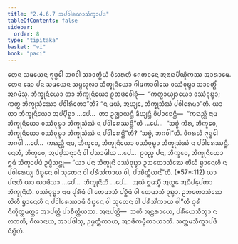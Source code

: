 ```yaml
---
title: "2.4.6.7 ᩋᨸᩅᩤᩁᨱᩣᩈᩥᨠ᩠ᨡᩣᨸᨴ"
tableOfContents: false
sidebar:
  order: 8
type: "tipitaka"
basket: "vi"
book: "paci"
---
```



<DynamicBreadcrumb />

<Division number="1050" book="paci">

<Paragraph number="3152" book="paci">
ᨲᩮᨶ ᩈᨾᨿᩮᨶ ᨻᩩᨴ᩠ᨵᩮᩤ ᨽᨣᩅᩤ ᩈᩣᩅᨲ᩠ᨳᩥᨿᩴ ᩅᩥᩉᩁᨲᩥ ᨩᩮᨲᩅᨶᩮ ᩋᨶᩣᨳᨸᩥᨱ᩠ᨯᩥᨠᩔ ᩋᩣᩁᩣᨾᩮ. ᨲᩮᨶ ᨡᩮᩣ ᨸᨶ ᩈᨾᨿᩮᨶ ᩈᨾ᩠ᨻᩉᩩᩃᩣ ᨽᩥᨠ᩠ᨡᩩᨶᩥᨿᩮᩣ ᨣᩤᨾᨠᩣᩅᩤᩈᩮ ᩅᩔᩴᩅᩩᨭ᩠ᨮᩣ ᩈᩣᩅᨲ᩠ᨳᩥᩴ ᩋᨣᨾᩴᩈᩩ. ᨽᩥᨠ᩠ᨡᩩᨶᩥᨿᩮᩣ ᨲᩣ ᨽᩥᨠ᩠ᨡᩩᨶᩥᨿᩮᩣ ᩑᨲᨴᩅᩮᩤᨧᩩᩴ—  “ᨠᨲ᩠ᨳᩣᨿ᩠ᨿᩣᨿᩮᩣ ᩅᩔᩴᩅᩩᨭ᩠ᨮᩣ; ᨠᨲ᩠ᨳ ᨽᩥᨠ᩠ᨡᩩᩈᩴᨥᩮᩣ ᨸᩅᩤᩁᩥᨲᩮᩣ”ᨲᩥ? “ᨶ ᨾᨿᩴ, ᩋᨿ᩠ᨿᩮ, ᨽᩥᨠ᩠ᨡᩩᩈᩴᨥᩴ ᨸᩅᩤᩁᩮᨾᩣ”ᨲᩥ.
</Paragraph>

<Paragraph number="3153" book="paci">
ᨿᩣ ᨲᩣ ᨽᩥᨠ᩠ᨡᩩᨶᩥᨿᩮᩣ ᩋᨸ᩠ᨸᩥᨧ᩠ᨨᩣ …ᨸᩮ…  ᨲᩣ ᩏᨩ᩠ᨫᩣᨿᨶ᩠ᨲᩥ ᨡᩥᨿ᩠ᨿᨶ᩠ᨲᩥ ᩅᩥᨸᩣᨧᩮᨶ᩠ᨲᩥ—  “ᨠᨳᨬ᩠ᩉᩥ ᨶᩣᨾ ᨽᩥᨠ᩠ᨡᩩᨶᩥᨿᩮᩣ ᩅᩔᩴᩅᩩᨭ᩠ᨮᩣ ᨽᩥᨠ᩠ᨡᩩᩈᩴᨥᩴ ᨶ ᨸᩅᩤᩁᩮᩔᨶ᩠ᨲᩦ”ᨲᩥ …ᨸᩮ…  “ᩈᨧ᩠ᨧᩴ ᨠᩥᩁ, ᨽᩥᨠ᩠ᨡᩅᩮ, ᨽᩥᨠ᩠ᨡᩩᨶᩥᨿᩮᩣ ᩅᩔᩴᩅᩩᨭ᩠ᨮᩣ ᨽᩥᨠ᩠ᨡᩩᩈᩴᨥᩴ ᨶ ᨸᩅᩤᩁᩮᨶ᩠ᨲᩦ”ᨲᩥ? “ᩈᨧ᩠ᨧᩴ, ᨽᨣᩅᩤ”ᨲᩥ. ᩅᩥᨣᩁᩉᩥ ᨻᩩᨴ᩠ᨵᩮᩤ ᨽᨣᩅᩤ …ᨸᩮ…  ᨠᨳᨬ᩠ᩉᩥ ᨶᩣᨾ, ᨽᩥᨠ᩠ᨡᩅᩮ, ᨽᩥᨠ᩠ᨡᩩᨶᩥᨿᩮᩣ ᩅᩔᩴᩅᩩᨭ᩠ᨮᩣ ᨽᩥᨠ᩠ᨡᩩᩈᩴᨥᩴ ᨶ ᨸᩅᩤᩁᩮᩔᨶ᩠ᨲᩥ. ᨶᩮᨲᩴ, ᨽᩥᨠ᩠ᨡᩅᩮ, ᩋᨸ᩠ᨸᩈᨶ᩠ᨶᩣᨶᩴ ᩅᩤ ᨸᩈᩣᨴᩤᨿ …ᨸᩮ…  ᩑᩅᨬ᩠ᨧ ᨸᨶ, ᨽᩥᨠ᩠ᨡᩅᩮ, ᨽᩥᨠ᩠ᨡᩩᨶᩥᨿᩮᩣ ᩍᨾᩴ ᩈᩥᨠ᩠ᨡᩣᨸᨴᩴ ᩏᨴ᩠ᨴᩥᩈᨶ᩠ᨲᩩ—
</Paragraph>

</Division>
<Division number="1051" book="paci">

<Paragraph number="3154" book="paci">
<Emphasis>“ᨿᩣ ᨸᨶ ᨽᩥᨠ᩠ᨡᩩᨶᩦ ᩅᩔᩴᩅᩩᨭ᩠ᨮᩣ ᩏᨽᨲᩮᩣᩈᩴᨥᩮ ᨲᩦᩉᩥ ᨮᩣᨶᩮᩉᩥ ᨶ ᨸᩅᩤᩁᩮᨿ᩠ᨿ ᨴᩥᨭ᩠ᨮᩮᨶ ᩅᩤ ᩈᩩᨲᩮᨶ ᩅᩤ ᨸᩁᩥᩈᩘᨠᩣᨿ ᩅᩤ, ᨸᩣᨧᩥᨲ᩠ᨲᩥᨿᨶ᩺”</Emphasis>ᨲᩥ. (*57*:<Emphasis>112</Emphasis>)
</Paragraph>

</Division>
<Division number="1052" book="paci">

<Paragraph number="3155" book="paci">
<Emphasis>ᨿᩣ ᨸᨶᩣ</Emphasis>ᨲᩥ ᨿᩣ ᨿᩣᨴᩥᩈᩣ …ᨸᩮ…  <Emphasis>ᨽᩥᨠ᩠ᨡᩩᨶᩦ</Emphasis>ᨲᩥ …ᨸᩮ…  ᩋᨿᩴ ᩍᨾᩈ᩠ᨾᩥᩴ ᩋᨲ᩠ᨳᩮ ᩋᨵᩥᨸ᩠ᨸᩮᨲᩣ ᨽᩥᨠ᩠ᨡᩩᨶᩦᨲᩥ.
</Paragraph>

<Paragraph number="3156" book="paci">
<Emphasis>ᩅᩔᩴᩅᩩᨭ᩠ᨮᩣ</Emphasis> ᨶᩣᨾ ᨸᩩᩁᩥᨾᩴ ᩅᩤ ᨲᩮᨾᩣᩈᩴ ᨸᨧ᩠ᨨᩥᨾᩴ ᩅᩤ ᨲᩮᨾᩣᩈᩴ ᩅᩩᨭ᩠ᨮᩣ. ᩏᨽᨲᩮᩣᩈᩴᨥᩮ ᨲᩦᩉᩥ ᨮᩣᨶᩮᩉᩥ ᨶ ᨸᩅᩤᩁᩮᩔᩣᨾᩥ ᨴᩥᨭ᩠ᨮᩮᨶ ᩅᩤ ᩈᩩᨲᩮᨶ ᩅᩤ ᨸᩁᩥᩈᩘᨠᩣᨿ ᩅᩤ”ᨲᩥ ᨵᩩᩁᩴ ᨶᩥᨠ᩠ᨡᩥᨲ᩠ᨲᨾᨲ᩠ᨲᩮ ᩋᩣᨸᨲ᩠ᨲᩥ ᨸᩣᨧᩥᨲ᩠ᨲᩥᨿᩔ.
</Paragraph>

</Division>
<Division number="1053" book="paci">

<Paragraph number="3157" book="paci">
ᩋᨶᩣᨸᨲ᩠ᨲᩥ—  ᩈᨲᩥ ᩋᨶ᩠ᨲᩁᩣᨿᩮ, ᨸᩁᩥᨿᩮᩈᩥᨲ᩠ᩅᩣ ᨶ ᩃᨽᨲᩥ, ᨣᩥᩃᩣᨶᩣᨿ, ᩋᩣᨸᨴᩤᩈᩩ, ᩏᨾ᩠ᨾᨲ᩠ᨲᩥᨠᩣᨿ, ᩋᩣᨴᩥᨠᨾ᩠ᨾᩥᨠᩣᨿᩣᨲᩥ.

</Paragraph>
</Division>

<Paragraph number="3158" type="center" book="paci">
ᩈᨲ᩠ᨲᨾᩈᩥᨠ᩠ᨡᩣᨸᨴᩴ ᨶᩥᨭ᩠ᨮᩥᨲᩴ.
</Paragraph>